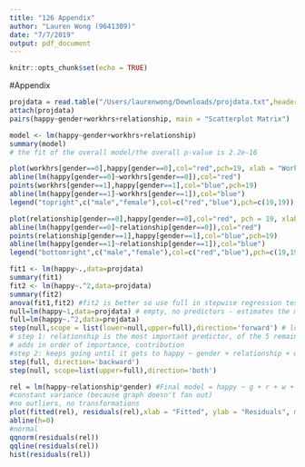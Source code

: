 ```yaml
---
title: "126 Appendix"
author: "Lauren Wong (9641309)"
date: "7/7/2019"
output: pdf_document
---
```


```r
knitr::opts_chunk$set(echo = TRUE)
```

#Appendix
```r
projdata = read.table("/Users/laurenwong/Downloads/projdata.txt",header=T)
attach(projdata)
pairs(happy~gender+workhrs+relationship, main = "Scatterplot Matrix")
```
```r
model <- lm(happy~gender+workhrs+relationship)
summary(model)
# the fit of the overall model/the overall p-value is 2.2e-16
```

```r
plot(workhrs[gender==0],happy[gender==0],col="red",pch=19, xlab = "Workhours", ylab = "Happiness", main = "Gender vs Workhours")
abline(lm(happy[gender==0]~workhrs[gender==0]),col="red")
points(workhrs[gender==1],happy[gender==1],col="blue",pch=19)
abline(lm(happy[gender==1]~workhrs[gender==1]),col="blue")
legend("topright",c("male","female"),col=c("red","blue"),pch=c(19,19))
```
```r
plot(relationship[gender==0],happy[gender==0],col="red", pch = 19, xlab = "Relationship", ylab = "Happiness", main = "Gender vs Relationship")
abline(lm(happy[gender==0]~relationship[gender==0]),col="red")
points(relationship[gender==1],happy[gender==1],col="blue",pch=19)
abline(lm(happy[gender==1]~relationship[gender==1]),col="blue")
legend("bottomright",c("male","female"),col=c("red","blue"),pch=c(19,19))
```

```r
fit1 <- lm(happy~.,data=projdata)
summary(fit1)
fit2 <- lm(happy~.^2,data=projdata) 
summary(fit2)
anova(fit1,fit2) #fit2 is better so use full in stepwise regression tests
null=lm(happy~1,data=projdata) # empty, no predictors - estimates the mean for every variable
full=lm(happy~.^2,data=projdata) 
step(null,scope = list(lower=null,upper=full),direction='forward') # looks at all possible predictors (all 2-way interactions) determines out of those, which one makes the biggest improvement in R2 and adds it to the model
# step 1: relationship is the most important predictor, of the 5 remain, which one makes the biggest improvement so on through AIC
# adds in order of importance, contribution 
#step 2: keeps going until it gets to happy ~ gender + relationship + workhours + gender * relationship 
step(full, direction='backward')
step(null, scope=list(upper=full),direction='both') 
```

```r
rel = lm(happy~relationship*gender) #Final model = happy ~ g + r + w + g*r
#constant variance (because graph doesn't fan out)
#no outliers, no transformations
plot(fitted(rel), residuals(rel),xlab = "Fitted", ylab = "Residuals", main = "Residuals Plot")
abline(h=0)
#normal 
qqnorm(residuals(rel)) 
qqline(residuals(rel)) 
hist(residuals(rel)) 
```

